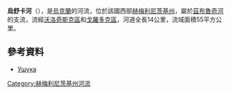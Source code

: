 '''烏舒卡河'''（{{lang-uk|Ушука}}），是[[烏克蘭|烏克蘭]]的河流，位於該國西部[[赫梅利尼茨基州|赫梅利尼茨基州]]，屬於[[茲布魯奇河|茲布魯奇河]]的支流，流經[[沃洛奇斯克區|沃洛奇斯克區]]和[[戈羅多克區_(赫梅利尼茨基州)|戈羅多克區]]，河道全長14公里，流域面積55平方公里。

==參考資料==
* [https://web.archive.org/web/20160324180453/http://vodgosp.km.ua/water-resources.php Ушука]

{{DEFAULTSORT:Ушука}}
[[Category:赫梅利尼茨基州河流|Category:赫梅利尼茨基州河流]]


{{Ukraine-river-stub}}